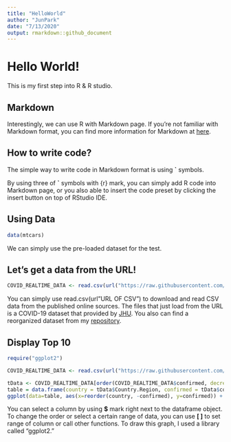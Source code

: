 ```yaml
---
title: "HelloWorld"
author: "JunPark"
date: "7/13/2020"
output: rmarkdown::github_document
---
```


# Hello World!
This is my first step into R & R studio.

## Markdown
Interestingly, we can use R with Markdown page.
If you're not familiar with Markdown format, you can find more information for Markdown at [here](https://github.com/adam-p/markdown-here/wiki/Markdown-Cheatsheet).


## How to write code?
The simple way to write code in Markdown format is using **`** symbols.

By using three of **`** symbols with {r} mark, you can simply add R code into Markdown page, or you also able to insert the code preset by clicking the insert button on top of RStudio IDE.

## Using Data
```r
data(mtcars)
```

We can simply use the pre-loaded dataset for the test.

## Let's get a data from the URL!
```r
COVID_REALTIME_DATA <- read.csv(url("https://raw.githubusercontent.com/Nitro1231/COVID-19-Actions/master/LastUpdated/Reorganized/combined.csv"))
```

You can simply use read.csv(url"URL OF CSV") to download and read CSV data from the published online sources.
The files that just load from the URL is a COVID-19 dataset that provided by [JHU](https://github.com/CSSEGISandData/COVID-19).
You also can find a reorganized dataset from my [repository](https://github.com/Nitro1231/COVID-19-Actions).


## Display Top 10
```r

require("ggplot2")

COVID_REALTIME_DATA <- read.csv(url("https://raw.githubusercontent.com/Nitro1231/COVID-19-Actions/master/LastUpdated/Reorganized/combined.csv"))

tData <- COVID_REALTIME_DATA[order(COVID_REALTIME_DATA$confirmed, decreasing = TRUE),][1:10,]
table = data.frame(country = tData$Country.Region, confirmed = tData$confirmed)
ggplot(data=table, aes(x=reorder(country, -confirmed), y=confirmed)) + geom_bar(stat = "identity")
```

You can select a column by using **$** mark right next to the dataframe object. To change the order or select a certain range of data, you can use **[ ]** to set range of column or call other functions. To draw this graph, I used a library called "ggplot2."
